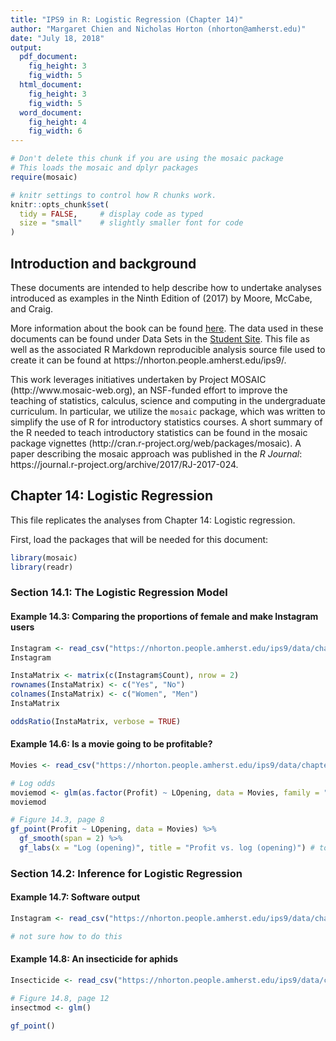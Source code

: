 ```yaml
---
title: "IPS9 in R: Logistic Regression (Chapter 14)"
author: "Margaret Chien and Nicholas Horton (nhorton@amherst.edu)"
date: "July 18, 2018"
output: 
  pdf_document:
    fig_height: 3
    fig_width: 5
  html_document:
    fig_height: 3
    fig_width: 5
  word_document:
    fig_height: 4
    fig_width: 6
---
```



```r
# Don't delete this chunk if you are using the mosaic package
# This loads the mosaic and dplyr packages
require(mosaic)
```

```r
# knitr settings to control how R chunks work.
knitr::opts_chunk$set(
  tidy = FALSE,     # display code as typed
  size = "small"    # slightly smaller font for code
)
```

## Introduction and background 

These documents are intended to help describe how to undertake analyses introduced 
as examples in the Ninth Edition of \emph{Introduction to the Practice of Statistics} (2017) by Moore, McCabe, and Craig.

More information about the book can be found [here](https://macmillanlearning.com/Catalog/product/introductiontothepracticeofstatistics-ninthedition-moore).
The data used in these documents can be found under Data Sets in the [Student Site](https://www.macmillanlearning.com/catalog/studentresources/ips9e?_ga=2.29224888.526668012.1531487989-1209447309.1529940008#). This
file as well as the associated R Markdown reproducible analysis source file used to create it can be found at https://nhorton.people.amherst.edu/ips9/.

This work leverages initiatives undertaken by Project MOSAIC (http://www.mosaic-web.org), an NSF-funded effort to improve the teaching of statistics, calculus, science and computing in the undergraduate curriculum. In particular, we utilize the `mosaic` package, which was written to simplify the use of R for introductory statistics courses. A short summary of the R needed to teach introductory statistics can be found in the mosaic package vignettes (http://cran.r-project.org/web/packages/mosaic).  A paper describing the mosaic approach was published in the *R Journal*: https://journal.r-project.org/archive/2017/RJ-2017-024.
  
## Chapter 14: Logistic Regression
This file replicates the analyses from Chapter 14: Logistic regression.

First, load the packages that will be needed for this document: 
```r
library(mosaic)
library(readr)
```

### Section 14.1: The Logistic Regression Model

#### Example 14.3: Comparing the proportions of female and make Instagram users

```r
Instagram <- read_csv("https://nhorton.people.amherst.edu/ips9/data/chapter14/EG14-03INSTAGR.csv")
Instagram

InstaMatrix <- matrix(c(Instagram$Count), nrow = 2)
rownames(InstaMatrix) <- c("Yes", "No")
colnames(InstaMatrix) <- c("Women", "Men")
InstaMatrix

oddsRatio(InstaMatrix, verbose = TRUE)
```

#### Example 14.6: Is a movie going to be profitable?

```r
Movies <- read_csv("https://nhorton.people.amherst.edu/ips9/data/chapter14/EG14-06MOVIES.csv")

# Log odds
moviemod <- glm(as.factor(Profit) ~ LOpening, data = Movies, family = "binomial")
moviemod

# Figure 14.3, page 8
gf_point(Profit ~ LOpening, data = Movies) %>%
  gf_smooth(span = 2) %>%
  gf_labs(x = "Log (opening)", title = "Profit vs. log (opening)") # to adjust smoothness
```

### Section 14.2: Inference for Logistic Regression

#### Example 14.7: Software output

```r
Instagram <- read_csv("https://nhorton.people.amherst.edu/ips9/data/chapter14/EG14-07INSTAGR.csv")

# not sure how to do this
```

#### Example 14.8: An insecticide for aphids

```r
Insecticide <- read_csv("https://nhorton.people.amherst.edu/ips9/data/chapter14/EG14-08INSECTS.csv")

# Figure 14.8, page 12
insectmod <- glm()

gf_point()
```


